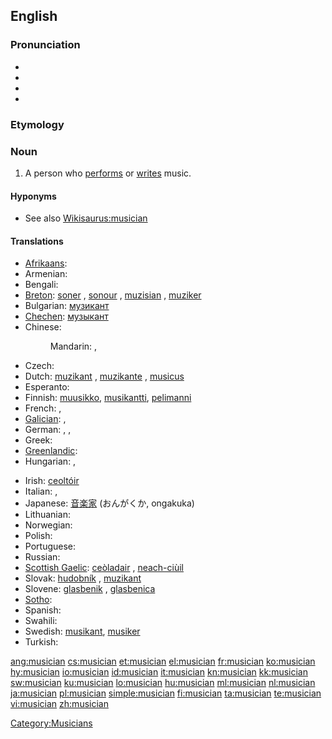 {{wikipedia|dab=musician}}
==English==

===Pronunciation===
* {{hyphenation|mu|si|cian}}
* {{IPA|/mjuˈzɪʃən/}}
* {{audio|en-us-musician.ogg|Audio (US)}}
* {{rhymes|ɪʃən}}

===Etymology===
{{suffix|music|ian}}

===Noun===
{{en-noun}}

# A person who [[perform]]s or [[write]]s music.

====Hyponyms====
* See also [[Wikisaurus:musician]]

====Translations====
{{trans-top|person who performs or writes music}}
* [[Afrikaans]]: {{t|af|musikant|xs=Afrikaans}}
* Armenian: {{t-|hy|երաժիշտ|tr=eražišt}}
* Bengali: {{tø|bn|বাদক|tr=bādak|sc=Beng}}
* [[Breton]]: [[soner]] {{m}}, [[sonour]] {{m}}, [[muzisian]] {{m}}, [[muziker]] {{m}}
* Bulgarian: [[музикант]] {{m}}
* [[Chechen]]: [[музыкант]]
* Chinese:
*: Mandarin: {{t|zh|音楽家|sc=Hani}}, {{t|zh|音乐家|tr=yīnyuèjiā|sc=Hani}}
* Czech: {{t-|cs|hudebník|m}}
* Dutch: [[muzikant]] {{m}}, [[muzikante]] {{f}}, [[musicus]] {{m|f}}
* Esperanto: {{t-|eo|muzikisto|xs=Esperanto}}
* Finnish: [[muusikko]], [[musikantti]], [[pelimanni]]
* French: {{t+|fr|musicien|m}}, {{t+|fr|musicienne|f}}
* [[Galician]]: {{t+|gl|músico|m|xs=Galician}}, {{t+|gl|música|f|xs=Galician}}
* German: {{t+|de|Musikant|m}}, {{t+|de|Musiker|m}}, {{t+|de|Musikerin|f}}
* Greek: {{t+|el|μουσικός|m|f|tr=musikós}}
* [[Greenlandic]]: {{t-|kl|nipilersortartoq|xs=Greenlandic}}
* Hungarian: {{t+|hu|zenész}}, {{t-|hu|muzsikus}}
{{trans-mid}}
* Irish: [[ceoltóir]]
* Italian: {{t+|it|musicista|m|f}}, {{t+|it|musico|m}}
* Japanese: [[音楽家]] (おんがくか, ongakuka)
* Lithuanian: {{t-|lt|muzikantas|xs=Lithuanian}}
* Norwegian: {{t-|no|musiker|m}}
* Polish: {{t+|pl|muzyk|m}}
* Portuguese: {{t+|pt|músico|m}}
* Russian: {{t+|ru|музыкант|m|tr=muzykánt}}
* [[Scottish Gaelic]]: [[ceòladair]] {{m}}, [[neach-ciùil]] {{m}}
* Slovak: [[hudobník]] {{m}}, [[muzikant]] {{m}}
* Slovene: [[glasbenik]] {{m}}, [[glasbenica]] {{f}}
* [[Sotho]]: {{t|st|sebini|xs=Sotho}}
* Spanish: {{t+|es|músico|es}}
* Swahili: {{t+|sw|mwimbaji|xs=Swahili}}
* Swedish: [[musikant]], [[musiker]]
* Turkish: {{t+|tr|müzisyen}}
{{trans-bottom}}

[[Category:Musicians]]

[[ang:musician]]
[[cs:musician]]
[[et:musician]]
[[el:musician]]
[[fr:musician]]
[[ko:musician]]
[[hy:musician]]
[[io:musician]]
[[id:musician]]
[[it:musician]]
[[kn:musician]]
[[kk:musician]]
[[sw:musician]]
[[ku:musician]]
[[lo:musician]]
[[hu:musician]]
[[ml:musician]]
[[nl:musician]]
[[ja:musician]]
[[pl:musician]]
[[simple:musician]]
[[fi:musician]]
[[ta:musician]]
[[te:musician]]
[[vi:musician]]
[[zh:musician]]